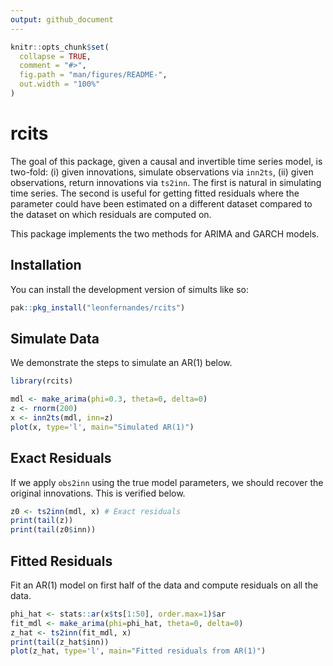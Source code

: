 ```yaml
---
output: github_document
---
```


<!-- README.md is generated from README.Rmd. Please edit that file -->

```r
knitr::opts_chunk$set(
  collapse = TRUE,
  comment = "#>",
  fig.path = "man/figures/README-",
  out.width = "100%"
)
```

# rcits

<!-- badges: start -->
<!-- badges: end -->

The goal of this package, given a causal and invertible time series model, is two-fold: (i) given innovations, simulate observations via `inn2ts`, (ii) given observations, return innovations via `ts2inn`.
The first is natural in simulating time series.
The second is useful for getting fitted residuals where the parameter could have been estimated on a different dataset compared to the dataset on which residuals are computed on.

This package implements the two methods for ARIMA and GARCH models.

## Installation

You can install the development version of simults like so:

``` r
pak::pkg_install("leonfernandes/rcits")
```

## Simulate Data

We demonstrate the steps to simulate an AR(1) below.

```r
library(rcits)

mdl <- make_arima(phi=0.3, theta=0, delta=0)
z <- rnorm(200)
x <- inn2ts(mdl, inn=z)
plot(x, type='l', main="Simulated AR(1)")
```

## Exact Residuals

If we apply `obs2inn` using the true model parameters, we should recover the original innovations.
This is verified below.

```r
z0 <- ts2inn(mdl, x) # Exact residuals
print(tail(z))
print(tail(z0$inn))
```

## Fitted Residuals

Fit an AR(1) model on first half of the data and compute residuals on all the data.

```r
phi_hat <- stats::ar(x$ts[1:50], order.max=1)$ar
fit_mdl <- make_arima(phi=phi_hat, theta=0, delta=0)
z_hat <- ts2inn(fit_mdl, x)
print(tail(z_hat$inn))
plot(z_hat, type='l', main="Fitted residuals from AR(1)")
```